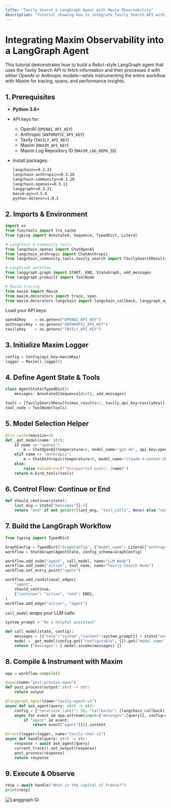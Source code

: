 ```yaml
---
title: "Tavily Search & LangGraph Agent with Maxim Observability"
description: "Tutorial showing how to integrate Tavily Search API with LangChain and LangGraph, plus instrumentation using Maxim for full observability in just 5 lines."
---
```


# Integrating Maxim Observability into a LangGraph Agent

This tutorial demonstrates how to build a ReAct-style LangGraph agent that uses the Tavily Search API to fetch information and then processes it with either OpenAI or Anthropic models—while instrumenting the entire workflow with Maxim for tracing, spans, and performance insights.

## 1. Prerequisites

- **Python 3.8\+**
- API keys for:
  - OpenAI (`OPENAI_API_KEY`)
  - Anthropic (`ANTHROPIC_API_KEY`)
  - Tavily (`TAVILY_API_KEY`)
  - Maxim (`MAXIM_API_KEY`)
  - Maxim Log Repository ID  (`MAXIM_LOG_REPO_ID`)
- Install packages:

  ```txt
  langchain>=0.3.22
  langchain-anthropic>=0.3.10
  langchain-community>=0.3.20
  langchain-openai>=0.3.11
  langgraph>=0.3.21
  maxim-py>=3.5.6
  python-dotenv>=1.0.1
  ```

## 2. Imports & Environment

```python
import os
from functools import lru_cache
from typing import Annotated, Sequence, TypedDict, Literal

# LangChain & community tools
from langchain_openai import ChatOpenAI
from langchain_anthropic import ChatAnthropic
from langchain_community.tools.tavily_search import TavilySearchResults

# LangGraph workflow
from langgraph.graph import START, END, StateGraph, add_messages
from langgraph.prebuilt import ToolNode

# Maxim tracing
from maxim import Maxim
from maxim.decorators import trace, span
from maxim.decorators.langchain import langchain_callback, langgraph_agent
```

Load your API keys:

```python
openAIKey    = os.getenv("OPENAI_API_KEY")
anthropicKey = os.getenv("ANTHROPIC_API_KEY")
tavilyKey    = os.getenv("TAVILY_API_KEY")
```

## 3. Initialize Maxim Logger

```python
config = Config(api_key=maximKey)
logger = Maxim().logger()
```

## 4. Define Agent State & Tools

```python
class AgentState(TypedDict):
    messages: Annotated[Sequence[dict], add_messages]

tools = [TavilySearchResults(max_results=1, tavily_api_key=tavilyKey)]
tool_node = ToolNode(tools)
```

## 5. Model Selection Helper

```python
@lru_cache(maxsize=4)
def _get_model(name: str):
    if name == "openai":
        m = ChatOpenAI(temperature=0, model_name="gpt-4o", api_key=openAIKey)
    elif name == "anthropic":
        m = ChatAnthropic(temperature=0, model_name="claude-3-sonnet-20240229", api_key=anthropicKey)
    else:
        raise ValueError(f"Unsupported model: {name}")
    return m.bind_tools(tools)
```

## 6. Control Flow: Continue or End

```python
def should_continue(state):
    last_msg = state["messages"][-1]
    return "end" if not getattr(last_msg, "tool_calls", None) else "continue"
```

## 7. Build the LangGraph Workflow

```python
from typing import TypedDict

GraphConfig = TypedDict("GraphConfig", {"model_name": Literal["anthropic","openai"]})
workflow = StateGraph(AgentState, config_schema=GraphConfig)

workflow.add_node("agent", call_model, name="LLM Node")
workflow.add_node("action", tool_node, name="Tavily Search Node")
workflow.set_entry_point("agent")

workflow.add_conditional_edges(
    "agent",
    should_continue,
    {"continue": "action", "end": END},
)
workflow.add_edge("action", "agent")
```

`call_model` wraps your LLM calls:

```python
system_prompt = "Be a helpful assistant"

def call_model(state, config):
    messages = [{"role":"system","content":system_prompt}] + state["messages"]
    model = _get_model(config.get("configurable", {}).get("model_name", "anthropic"))
    return {"messages": [ model.invoke(messages) ]}
```

## 8. Compile & Instrument with Maxim

```python {3,7,9,14}
app = workflow.compile()

@span(name="post-process-span")
def post_process(output: str) -> str:
    return output

@langgraph_agent(name="tavily-agent-v1")
async def ask_agent(query: str) -> str:
    config = {"recursion_limit": 50, "callbacks": [langchain_callback()]}
    async for event in app.astream(input={"messages":[query]}, config=config):
        if "agent" in event:
            return event["agent"][0].content

@trace(logger=logger, name="tavily-chat-v1")
async def handle(query: str) -> str:
    response = await ask_agent(query)
    current_trace().set_output(response)
    post_process(response)
    return response
```

## 9. Execute & Observe

```python
resp = await handle("What is the capital of France?")
print(resp)
```

![Langgraph Gi](https://github.com/maximhq/maxim-docs/blob/main/images/docs/sdk/python/langchain/langgraph.gif?raw=true)